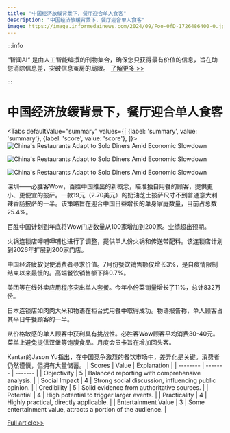 ```yaml
---
title: "中国经济放缓背景下，餐厅迎合单人食客"
description: "中国经济放缓背景下，餐厅迎合单人食客"
image: https://image.informedainews.com/2024/09/Foo-0fD-1726486400-0.jpg
---
```



:::info

“智闻AI“ 是由人工智能编撰的刊物集合，确保您只获得最有价值的信息，旨在助您消除信息差，突破信息茧房的局限。  [了解更多 >>](/)

:::

# 中国经济放缓背景下，餐厅迎合单人食客


<Tabs
	defaultValue="summary"
	values={[
	{label: 'summary', value: 'summary'},
	{label: 'score', value: 'score'},
]}>
<TabItem value="summary">
<img
  src="https://image.informedainews.com/2024/09/Foo-0fD-1726486400-0.jpg"
  alt="China's Restaurants Adapt to Solo Diners Amid Economic Slowdown"
/>

<img
  src="https://image.informedainews.com/2024/09/Foo-4vA-1726486400-1.jpg"
  alt="China's Restaurants Adapt to Solo Diners Amid Economic Slowdown"
/>

<img
  src="https://image.informedainews.com/2024/09/Foo-HgC-1726486400-2.jpg"
  alt="China's Restaurants Adapt to Solo Diners Amid Economic Slowdown"
/>



深圳——必胜客Wow，百胜中国推出的新概念，瞄准独自用餐的顾客，提供更小、更便宜的披萨。一款19元（2.70美元）的奶油芝士披萨尺寸不到普通意大利辣香肠披萨的一半。该策略旨在迎合中国日益增长的单身家庭数量，目前占总数25.4%。

百胜中国计划到年底将Wow门店数量从100家增加到200家。业绩超出预期。

火锅连锁店呷哺呷哺也进行了调整，提供单人份火锅和传送带配料。该连锁店计划到2026年扩展到200家门店。

中国经济疲软促使消费者寻求价值。7月份餐饮销售额仅增长3%，是自疫情限制结束以来最慢的。高端餐饮销售额下降0.7%。

美团等在线外卖应用程序突出单人套餐。今年小份菜销量增长了11%，总计832万份。

日本连锁店如肉肉大米和物语在柜台式用餐中取得成功。物语报告称，单人顾客占其平日午餐顾客的一半。

从价格敏感的单人顾客中获利具有挑战性。必胜客Wow顾客平均消费30-40元。菜单上避免提供汉堡等饱腹食品。月度会员卡旨在增加回头客。

Kantar的Jason Yu指出，在中国竞争激烈的餐饮市场中，差异化是关键。消费者仍然谨慎，但拥有大量储蓄。
</TabItem>
<TabItem value="score">
	| Scores     | Value   | Explanation |
	| -------- | ------- | ------- |
	| Objectivity  | 5    | Balanced reporting with comprehensive analysis.    |
	| Social Impact | 4     | Strong social discussion, influencing public opinion.    |
	| Credibility    | 5    | Solid evidence from authoritative sources.    |
	| Potential    | 4    | High potential to trigger larger events.    |
	| Practicality    | 4    | Highly practical, directly applicable.    |
	| Entertainment Value    | 3    | Some entertainment value, attracts a portion of the audience.    |
</TabItem>
</Tabs>

[Full article>>](https://asia.nikkei.com/Business/Consumer/China-s-restaurants-battle-for-solo-diners-from-pizza-to-hot-pot)
